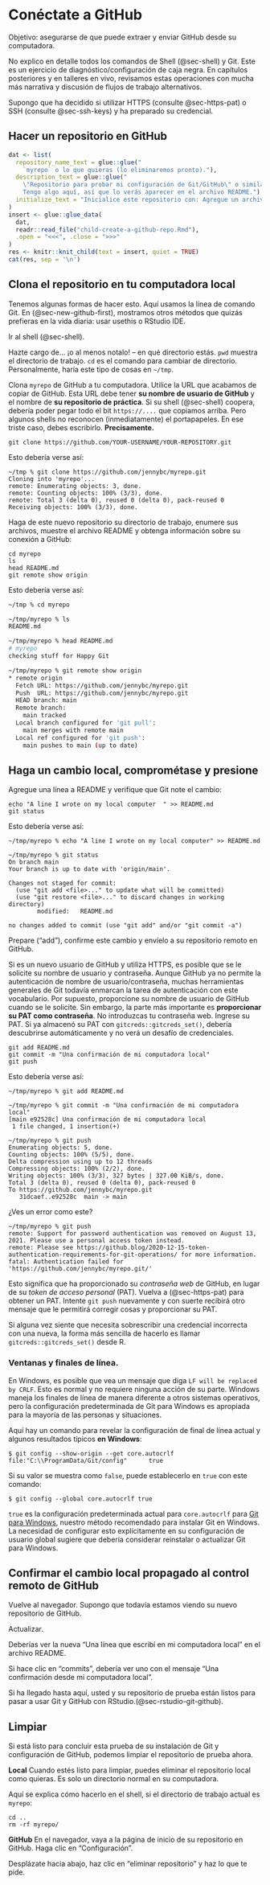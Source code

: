 # Conéctate a GitHub {#sec-push-pull-github}

Objetivo: asegurarse de que puede extraer y enviar GitHub desde su computadora.

No explico en detalle todos los comandos de Shell (@sec-shell) y Git. Este es un ejercicio de diagnóstico/configuración de caja negra. En capítulos posteriores y en talleres en vivo, revisamos estas operaciones con mucha más narrativa y discusión de flujos de trabajo alternativos.

Supongo que ha decidido si utilizar HTTPS (consulte @sec-https-pat) o SSH (consulte @sec-ssh-keys) y ha preparado su credencial.

## Hacer un repositorio en GitHub

```r
dat <- list(
  repository_name_text = glue::glue("
    `myrepo` o lo que quieras (lo eliminaremos pronto)."),
  description_text = glue::glue("
    \"Repositorio para probar mi configuración de Git/GitHub\" o similar. Es bueno \\
    Tengo algo aquí, así que lo verás aparecer en el archivo README."),
  initialize_text = "Inicialice este repositorio con: Agregue un archivo README."
)
insert <- glue::glue_data(
  dat,
  readr::read_file("child-create-a-github-repo.Rmd"),
  .open = "<<<", .close = ">>>"
)
res <- knitr::knit_child(text = insert, quiet = TRUE)
cat(res, sep = '\n')
```

## Clona el repositorio en tu computadora local {#sec-git-clone-command-line}

Tenemos algunas formas de hacer esto. Aquí usamos la línea de comando Git. En (@sec-new-github-first), mostramos otros métodos que quizás prefieras en la vida diaria: usar usethis o RStudio IDE.

Ir al shell (@sec-shell).

Hazte cargo de... ¡o al menos notalo! -- en qué directorio estás. `pwd` muestra el directorio de trabajo. `cd` es el comando para cambiar de directorio. Personalmente, haría este tipo de cosas en `~/tmp`.

Clona `myrepo` de GitHub a tu computadora. Utilice la URL que acabamos de copiar de GitHub. Esta URL debe tener **su nombre de usuario de GitHub** y el nombre de **su repositorio de práctica**. Si su shell (@sec-shell) coopera, debería poder pegar todo el bit `https://....` que copiamos arriba. Pero algunos shells no reconocen (inmediatamente) el portapapeles. En ese triste caso, debes escribirlo. **Precisamente.**

``` console
git clone https://github.com/YOUR-USERNAME/YOUR-REPOSITORY.git
```

Esto debería verse así:

``` console
~/tmp % git clone https://github.com/jennybc/myrepo.git
Cloning into 'myrepo'...
remote: Enumerating objects: 3, done.
remote: Counting objects: 100% (3/3), done.
remote: Total 3 (delta 0), reused 0 (delta 0), pack-reused 0
Receiving objects: 100% (3/3), done.
```

Haga de este nuevo repositorio su directorio de trabajo, enumere sus archivos, muestre el archivo README y obtenga información sobre su conexión a GitHub:

``` console
cd myrepo
ls
head README.md
git remote show origin
```

Esto debería verse así:

``` bash
~/tmp % cd myrepo

~/tmp/myrepo % ls
README.md

~/tmp/myrepo % head README.md 
# myrepo
checking stuff for Happy Git

~/tmp/myrepo % git remote show origin
* remote origin
  Fetch URL: https://github.com/jennybc/myrepo.git
  Push  URL: https://github.com/jennybc/myrepo.git
  HEAD branch: main
  Remote branch:
    main tracked
  Local branch configured for 'git pull':
    main merges with remote main
  Local ref configured for 'git push':
    main pushes to main (up to date)
```

## Haga un cambio local, comprométase y presione

Agregue una línea a README y verifique que Git note el cambio:

``` console
echo "A line I wrote on my local computer  " >> README.md
git status
```

Esto debería verse así:

``` console
~/tmp/myrepo % echo "A line I wrote on my local computer" >> README.md

~/tmp/myrepo % git status
On branch main
Your branch is up to date with 'origin/main'.

Changes not staged for commit:
  (use "git add <file>..." to update what will be committed)
  (use "git restore <file>..." to discard changes in working directory)
        modified:   README.md

no changes added to commit (use "git add" and/or "git commit -a")
```

Prepare ("add"), confirme este cambio y envíelo a su repositorio remoto en GitHub.

Si es un nuevo usuario de GitHub y utiliza HTTPS, es posible que se le solicite su nombre de usuario y contraseña. Aunque GitHub ya no permite la autenticación de nombre de usuario/contraseña, muchas herramientas generales de Git todavía enmarcan la tarea de autenticación con este vocabulario. Por supuesto, proporcione su nombre de usuario de GitHub cuando se le solicite. Sin embargo, la parte más importante es **proporcionar su PAT como contraseña**. No introduzcas tu contraseña web. Ingrese su PAT. Si ya almacenó su PAT con `gitcreds::gitcreds_set()`, debería descubrirse automáticamente y no verá un desafío de credenciales.

``` console
git add README.md
git commit -m "Una confirmación de mi computadora local"
git push
```

Esto debería verse así:

``` console
~/tmp/myrepo % git add README.md

~/tmp/myrepo % git commit -m "Una confirmación de mi computadora local"
[main e92528c] Una confirmación de mi computadora local
 1 file changed, 1 insertion(+)
 
~/tmp/myrepo % git push
Enumerating objects: 5, done.
Counting objects: 100% (5/5), done.
Delta compression using up to 12 threads
Compressing objects: 100% (2/2), done.
Writing objects: 100% (3/3), 327 bytes | 327.00 KiB/s, done.
Total 3 (delta 0), reused 0 (delta 0), pack-reused 0
To https://github.com/jennybc/myrepo.git
   31dcaef..e92528c  main -> main
```

¿Ves un error como este?

``` console
~/tmp/myrepo % git push                                                     
remote: Support for password authentication was removed on August 13, 2021. Please use a personal access token instead.
remote: Please see https://github.blog/2020-12-15-token-authentication-requirements-for-git-operations/ for more information.
fatal: Authentication failed for 'https://github.com/jennybc/myrepo.git/'
```

Esto significa que ha proporcionado su *contraseña web* de GitHub, en lugar de su *token de acceso personal* (PAT). Vuelva a (@sec-https-pat) para obtener un PAT. Intente `git push` nuevamente y con suerte recibirá otro mensaje que le permitirá corregir cosas y proporcionar su PAT.

Si alguna vez siente que necesita sobrescribir una credencial incorrecta con una nueva, la forma más sencilla de hacerlo es llamar `gitcreds::gitcreds_set()` desde R.

### Ventanas y finales de línea.

En Windows, es posible que vea un mensaje que diga `LF will be replaced by CRLF`. Esto es normal y no requiere ninguna acción de su parte. Windows maneja los finales de línea de manera diferente a otros sistemas operativos, pero la configuración predeterminada de Git para Windows es apropiada para la mayoría de las personas y situaciones.

Aquí hay un comando para revelar la configuración de final de línea actual y algunos resultados típicos **en Windows**:

``` console
$ git config --show-origin --get core.autocrlf
file:"C:\\ProgramData/Git/config"      true
```

Si su valor se muestra como `false`, puede establecerlo en `true` con este comando:

``` console
$ git config --global core.autocrlf true
```

`true` es la configuración predeterminada actual para `core.autocrlf` para [Git para Windows](#sec-install-git-windows), nuestro método recomendado para instalar Git en Windows. La necesidad de configurar esto explícitamente en su configuración de usuario global sugiere que debería considerar reinstalar o actualizar Git para Windows.

## Confirmar el cambio local propagado al control remoto de GitHub

Vuelve al navegador. Supongo que todavía estamos viendo su nuevo repositorio de GitHub.

Actualizar.

Deberías ver la nueva "Una línea que escribí en mi computadora local" en el archivo README.

Si hace clic en "commits", debería ver uno con el mensaje "Una confirmación desde mi computadora local".

Si ha llegado hasta aquí, usted y su repositorio de prueba están listos para pasar a usar Git y GitHub con RStudio.(@sec-rstudio-git-github).

## Limpiar

Si está listo para concluir esta prueba de su instalación de Git y configuración de GitHub, podemos limpiar el repositorio de prueba ahora.

**Local** Cuando estés listo para limpiar, puedes eliminar el repositorio local como quieras. Es solo un directorio normal en su computadora.

Aquí se explica cómo hacerlo en el shell, si el directorio de trabajo actual es `myrepo`:

``` console
cd ..
rm -rf myrepo/
```

**GitHub** En el navegador, vaya a la página de inicio de su repositorio en GitHub. Haga clic en "Configuración".

Desplázate hacia abajo, haz clic en "eliminar repositorio" y haz lo que te pide.
